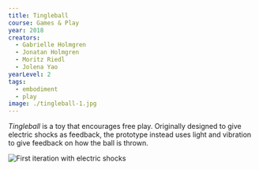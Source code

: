 ---
title: Tingleball
course: Games & Play
year: 2018
creators:
  - Gabrielle Holmgren
  - Jonatan Holmgren
  - Moritz Riedl
  - Jolena Yao
yearLevel: 2
tags:
  - embodiment
  - play
image: ./tingleball-1.jpg
---

_Tingleball_ is a toy that encourages free play. Originally designed to give electric shocks as feedback, the prototype instead uses light and vibration to give feedback on how the ball is thrown.

<MauVideo id="0_cfu0x1hm" />

![First iteration with electric shocks](./tingleball-2.jpg 'First iteration with electric shocks')
